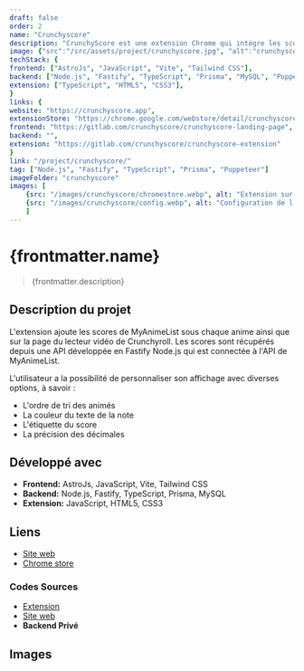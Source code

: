 ```yaml
---
draft: false
order: 2
name: "Crunchyscore"
description: "CrunchyScore est une extension Chrome qui intègre les scores de MyAnimeList sur Crunchyroll."
image: {"src":"/src/assets/project/crunchyscore.jpg", "alt":"crunchyscore"}
techStack: {
frontend: ["AstroJs", "JavaScript", "Vite", "Tailwind CSS"],
backend: ["Node.js", "Fastify", "TypeScript", "Prisma", "MySQL", "Puppeteer"],
extension: ["TypeScript", "HTML5", "CSS3"],
}
links: {
website: "https://crunchyscore.app",
extensionStore: "https://chrome.google.com/webstore/detail/crunchyscore-mal-score-on/coiidbjimmeojgdkclafjccnhgenmmbi",
frontend: "https://gitlab.com/crunchyscore/crunchyscore-landing-page",
backend: "",
extension: "https://gitlab.com/crunchyscore/crunchyscore-extension"
}
link: "/project/crunchyscore/"
tag: ["Node.js", "Fastify", "TypeScript", "Prisma", "Puppeteer"]
imageFolder: "crunchyscore"
images: [
    {src: "/images/crunchyscore/chromestore.webp", alt: "Extension sur le Chrome Web Store"},
    {src: "/images/crunchyscore/config.webp", alt: "Configuration de l'extension"}
    ]
---
```


# {frontmatter.name}

> {frontmatter.description}

## Description du projet

L'extension ajoute les scores de MyAnimeList sous chaque anime ainsi que sur la page du lecteur vidéo de Crunchyroll. Les scores sont récupérés depuis une API développée en Fastify Node.js qui est connectée à l'API de MyAnimeList.

L'utilisateur a la possibilité de personnaliser son affichage avec diverses options, à savoir :

-   L'ordre de tri des animés
-   La couleur du texte de la note
-   L'étiquette du score
-   La précision des décimales

## Développé avec

-   **Frontend:** AstroJs, JavaScript, Vite, Tailwind CSS
-   **Backend:** Node.js, Fastify, TypeScript, Prisma, MySQL
-   **Extension:** JavaScript, HTML5, CSS3

## Liens

-   [Site web](https://crunchyscore.app)
-   [Chrome store](https://chrome.google.com/webstore/detail/crunchyscore-mal-score-on/coiidbjimmeojgdkclafjccnhgenmmbi)

### Codes Sources

-   [Extension](https://gitlab.com/crunchyscore/crunchyscore-extension)
-   [Site web](https://gitlab.com/crunchyscore/crunchyscore-landing-page)
-   **Backend Privé**

## Images
